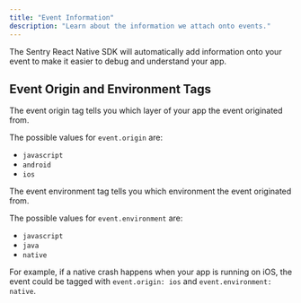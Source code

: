 ```yaml
---
title: "Event Information"
description: "Learn about the information we attach onto events."
---
```


The Sentry React Native SDK will automatically add information onto your event to make it easier to debug and understand your app.

## Event Origin and Environment Tags

The event origin tag tells you which layer of your app the event originated from.

The possible values for `event.origin` are:

- `javascript`
- `android`
- `ios`

The event environment tag tells you which environment the event originated from.

The possible values for `event.environment` are:

- `javascript`
- `java`
- `native`

For example, if a native crash happens when your app is running on iOS, the event could be tagged with `event.origin: ios` and `event.environment: native`.
